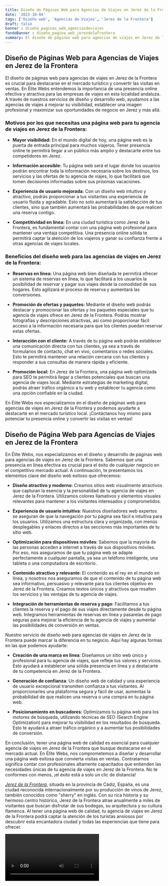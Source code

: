 ```yaml
---
title: Diseño de Páginas Web para Agencias de Viajes en Jerez de la Frontera
date: '2023-10-04'
tags: ['Diseño web', 'Agencias de Viajes', 'Jerez de la Frontera']
draft: false
banner : diseño_paginas_web_agenciasdeviajes
fondoBanner : diseño_pagina_web_jerezdelafrontera
summary: El diseño de páginas web para agencias de viajes en Jerez de la Frontera es crucial para destacarse en el mercado turístico y convertir las visitas en ventas. En Élite Webs entendemos la importancia de una presencia online efectiva y atractiva para las empresas de viajes en esta localidad andaluza. A través de nuestros servicios de diseño y desarrollo web, ayudamos a las agencias de viajes a mejorar su visibilidad, establecer una imagen profesional y maximizar sus oportunidades de negocio en Jerez y más allá.
---
```


## Diseño de Páginas Web para Agencias de Viajes en Jerez de la Frontera

El diseño de páginas web para agencias de viajes en Jerez de la Frontera es crucial para destacarse en el mercado turístico y convertir las visitas en ventas. En Élite Webs entendemos la importancia de una presencia online efectiva y atractiva para las empresas de viajes en esta localidad andaluza. A través de nuestros servicios de diseño y desarrollo web, ayudamos a las agencias de viajes a mejorar su visibilidad, establecer una imagen profesional y maximizar sus oportunidades de negocio en Jerez y más allá.

### Motivos por los que necesitas una página web para tu agencia de viajes en Jerez de la Frontera:

- **Mayor visibilidad:** En el mundo digital de hoy, una página web es la puerta de entrada principal para muchos viajeros. Tener presencia online te permitirá llegar a un público más amplio y destacarte entre tus competidores en Jerez.

- **Información accesible:** Tu página web será el lugar donde los usuarios podrán encontrar toda la información necesaria sobre los destinos, los servicios y las ofertas de tu agencia de viajes, lo que facilitará que tomen decisiones informadas sobre sus próximas vacaciones.

- **Experiencia de usuario mejorada:** Con un diseño web intuitivo y atractivo, podrás proporcionar a tus visitantes una experiencia de usuario fluida y agradable. Esto no solo aumentará la satisfacción de tus clientes, sino que también aumentará las probabilidades de que realicen una reserva contigo.

- **Competitividad en línea:** En una ciudad turística como Jerez de la Frontera, es fundamental contar con una página web profesional para mantener una ventaja competitiva. Una presencia online sólida te permitirá captar la atención de los viajeros y ganar su confianza frente a otras agencias de viajes locales.

### Beneficios del diseño web para las agencias de viajes en Jerez de la Frontera:

- **Reservas en línea:** Una página web bien diseñada te permitirá ofrecer un sistema de reservas en línea, lo que facilitará a los usuarios la posibilidad de reservar y pagar sus viajes desde la comodidad de sus hogares. Esto agilizará el proceso de reserva y aumentará las conversiones.

- **Promoción de ofertas y paquetes:** Mediante el diseño web podrás destacar y promocionar las ofertas y los paquetes especiales que tu agencia de viajes ofrece en Jerez de la Frontera. Podrás mostrar fotografías y descripciones atractivas, así como proporcionar fácil acceso a la información necesaria para que los clientes puedan reservar estas ofertas.

- **Interacción con el cliente:** A través de tu página web podrás establecer una comunicación directa con tus clientes, ya sea a través de formularios de contacto, chat en vivo, comentarios o redes sociales. Esto te permitirá mantener una relación cercana con tus clientes y responder a sus consultas de manera rápida y eficiente.

- **Promoción local:** En Jerez de la Frontera, una página web optimizada para SEO te permitirá llegar a clientes potenciales que buscan una agencia de viajes local. Mediante estrategias de marketing digital, podrás atraer tráfico orgánico a tu web y establecer tu agencia como una opción confiable en la ciudad.

En Élite Webs nos especializamos en el diseño de páginas web para agencias de viajes en Jerez de la Frontera y podemos ayudarte a destacarte en el mercado turístico local. ¡Contáctanos hoy mismo para potenciar tu presencia online y convertir las visitas en ventas!

<GifSeo />

<Cta />

## Diseño de Página Web para Agencias de Viajes en Jerez de la Frontera

En Élite Webs, nos especializamos en el diseño y desarrollo de páginas web para agencias de viajes en Jerez de la Frontera. Sabemos que una presencia en línea efectiva es crucial para el éxito de cualquier negocio en el competitivo mercado actual. A continuación, te presentamos los elementos clave del diseño web exitoso que ofrecemos:

- **Diseño atractivo y moderno**: Creamos sitios web visualmente atractivos que capturan la esencia y la personalidad de tu agencia de viajes en Jerez de la Frontera. Utilizamos colores llamativos y elementos visuales relevantes para mantener a los visitantes interesados y comprometidos.

- **Experiencia de usuario intuitiva**: Nuestros diseñadores web expertos se aseguran de que la navegación por tu página sea fácil e intuitiva para los usuarios. Utilizamos una estructura clara y organizada, con menús desplegables y enlaces directos a las secciones más importantes de tu sitio web.

- **Optimización para dispositivos móviles**: Sabemos que la mayoría de las personas acceden a internet a través de sus dispositivos móviles. Por eso, nos aseguramos de que tu página web se adapte perfectamente a cualquier pantalla, ya sea un teléfono inteligente, una tableta o una computadora de escritorio.

- **Contenido atractivo y relevante**: El contenido es el rey en el mundo en línea, y nosotros nos aseguramos de que el contenido de tu página web sea informativo, persuasivo y relevante para tus clientes objetivo en Jerez de la Frontera. Creamos textos únicos y atractivos que resalten los servicios y las ventajas de tu agencia de viajes.

- **Integración de herramientas de reserva y pago**: Facilitamos a tus clientes la reserva y el pago de sus viajes directamente desde tu página web. Integramos herramientas de reservas en línea y pasarelas de pago seguras para mejorar la eficiencia de tu agencia de viajes y aumentar las posibilidades de conversión en ventas.

Nuestro servicio de diseño web para agencias de viajes en Jerez de la Frontera puede marcar la diferencia en tu negocio. Aquí hay algunas formas en las que podemos ayudarte:

- **Creación de una marca en línea**: Diseñamos un sitio web único y profesional para tu agencia de viajes, que refleje tus valores y servicios. Esto ayudará a establecer una sólida presencia en línea y a destacarte de tu competencia en Jerez de la Frontera.

- **Generación de confianza**: Un diseño web de calidad y una experiencia de usuario excepcional transmiten confianza a tus visitantes. Al proporcionarles una plataforma segura y fácil de usar, aumentas la probabilidad de que realicen una reserva o una compra en tu página web.

- **Posicionamiento en buscadores**: Optimizamos tu página web para los motores de búsqueda, utilizando técnicas de SEO (Search Engine Optimization) para mejorar tu visibilidad en los resultados de búsqueda. Esto te ayudará a atraer tráfico orgánico y a aumentar tus posibilidades de conversión.

En conclusión, tener una página web de calidad es esencial para cualquier agencia de viajes en Jerez de la Frontera que busque destacarse en el mercado actual. En Élite Webs, nos comprometemos a diseñar y desarrollar una página web exitosa que convierta visitas en ventas. Contratarnos significa contar con profesionales altamente capacitados que entienden las necesidades únicas de tu agencia de viajes en Jerez de la Frontera. No te conformes con menos, ¡el éxito está a solo un clic de distancia!

*[Jerez de la Frontera](https://www.jerez.es/)*, situada en la provincia de Cádiz, España, es una ciudad reconocida internacionalmente por su producción de vinos de Jerez, también conocidos como "sherry" en inglés. Con su rica historia y su hermoso centro histórico, Jerez de la Frontera atrae anualmente a miles de visitantes que buscan disfrutar de sus bodegas, su arquitectura y su cultura flamenca. Al tener una página web de calidad, tu agencia de viajes en Jerez de la Frontera podrá captar la atención de los turistas ansiosos por descubrir esta encantadora ciudad y todas las experiencias que tiene para ofrecer.

<Video />

<CtaBot job='Agencias de Viajes' city='Jerez de la Frontera'/>

<Gmaps query='Jerez de la Frontera+españa+maps' />